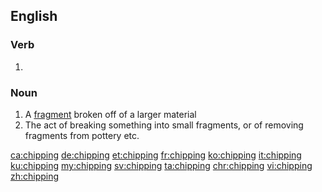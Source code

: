 ==English==

===Verb===
{{head|en|present participle}}

# {{present participle of|chip|lang=en|nocat=1}}

===Noun===
{{en-noun}}

# A [[fragment]] broken off of a larger material
# The act of breaking something into small fragments, or of removing fragments from pottery etc.

[[ca:chipping]]
[[de:chipping]]
[[et:chipping]]
[[fr:chipping]]
[[ko:chipping]]
[[it:chipping]]
[[ku:chipping]]
[[my:chipping]]
[[sv:chipping]]
[[ta:chipping]]
[[chr:chipping]]
[[vi:chipping]]
[[zh:chipping]]